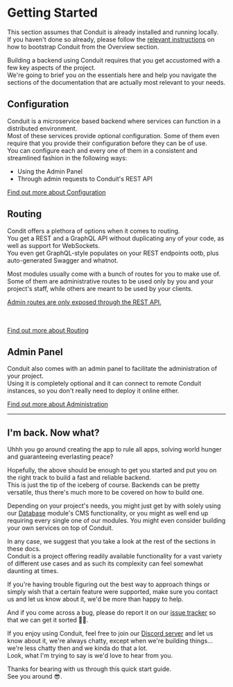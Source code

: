 # Getting Started

This section assumes that Conduit is already installed and running locally.<br />
If you haven't done so already, please follow the [relevant instructions](../overview/installation) on how to bootstrap Conduit from the Overview section.

Building a backend using Conduit requires that you get accustomed with a few key aspects of the project.<br />
We're going to brief you on the essentials here and help you navigate the sections of the documentation that are actually most relevant to your needs. 

## Configuration

Conduit is a microservice based backend where services can function in a distributed environment.<br />
Most of these services provide optional configuration. Some of them even require that you provide their configuration before they can be of use.<br />
You can configure each and every one of them in a consistent and streamlined fashion in the following ways:

- Using the Admin Panel
- Through admin requests to Conduit's REST API

[Find out more about Configuration](../config)

## Routing

Condit offers a plethora of options when it comes to routing.<br />
You get a REST and a GraphQL API without duplicating any of your code, as well as support for WebSockets.<br />
You even get GraphQL-style populates on your REST endpoints ootb, plus auto-generated Swagger and whatnot.

Most modules usually come with a bunch of routes for you to make use of.<br />
Some of them are administrative routes to be used only by you and your project's staff, while others are meant to be used by your clients.

<u>Admin routes are only exposed through the REST API.</u>

<br /><br />
<a href="../router">Find out more about Routing</a>

## Admin Panel

Conduit also comes with an admin panel to facilitate the administration of your project.<br />
Using it is completely optional and it can connect to remote Conduit instances, so you don't really need to deploy it online either.<br />

[Find out more about Administration](admin-panel)

-------------------------------------------------

## I'm back. Now what?

Uhhh you go around creating the app to rule all apps, solving world hunger and guaranteeing everlasting peace?

Hopefully, the above should be enough to get you started and put you on the right track to build a fast and reliable backend.<br />
This is just the tip of the iceberg of course. Backends can be pretty versatile, thus there's much more to be covered on how to build one.

Depending on your project's needs, you might just get by with solely using our [Database](../modules/database) module's CMS functionality, 
or you might as well end up requiring every single one of our modules. You might even consider building your own services on top of Conduit.

In any case, we suggest that you take a look at the rest of the sections in these docs.<br />
Conduit is a project offering readily available functionality for a vast variety of different use cases and as such its complexity can feel somewhat daunting at times.<br />

If you're having trouble figuring out the best way to approach things or simply wish that a certain feature were supported, 
make sure you contact us and let us know about it, we'd be more than happy to help.<br />

And if you come across a bug, please do report it on our [issue tracker](https://github.com/ConduitPlatform/Conduit/issues/new/choose) so that we can get it sorted 🐛🔨.

If you enjoy using Conduit, feel free to join our [Discord server](https://discord.com/invite/fBqUQ23M7g) and let us know about it, we're always chatty, 
except when we're building things... we're less chatty then and we kinda do that a lot.<br />
Look, what I'm trying to say is we'd love to hear from you.

Thanks for bearing with us through this quick start guide.<br />
See you around 😎.
